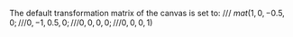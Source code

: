 The default transformation matrix of the canvas is set to:
/// $mat(1, 0,-0.5, 0;
///      0,-1, 0.5, 0;
///      0, 0, 0,   0;
///      0, 0, 0,   1)$
